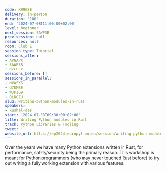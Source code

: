 ```yaml
---
code: X99G8E
delivery: in-person
duration: '180'
end: '2024-07-08T11:00:00+02:00'
level: beginner
next_session: SAWP3R
prev_session: null
resources: null
room: Club E
session_type: Tutorial
sessions_after:
- AVNAPX
- SAWP3R
- RZCCLV
sessions_before: []
sessions_in_parallel:
- NVWSXS
- U7UMBE
- WJPJG9
- QLNGZU
slug: writing-python-modules-in-rust
speakers:
- kushal-das
start: '2024-07-08T09:30:00+02:00'
title: Writing Python modules in Rust
track: Python Libraries & Tooling
tweet: ''
website_url: https://ep2024.europython.eu/session/writing-python-modules-in-rust
---
```


Over the years we have many Python extensions written in Rust, for performance, safety/security being the primary reason. This workshop is meant for Python programmers (who may never touched Rust before) to try out writing a fully working extension with various features.
